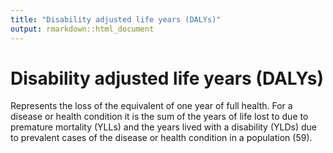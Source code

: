 ```yaml
---
title: "Disability adjusted life years (DALYs)"
output: rmarkdown::html_document
---
```


# Disability adjusted life years (DALYs)

Represents the loss of the equivalent of one  year of full  health. For a disease or health  condition it is the sum of the years of life  lost to due to premature mortality (YLLs)  and the years lived with a disability (YLDs)  due to prevalent cases of the disease or  health condition in a population (59).
